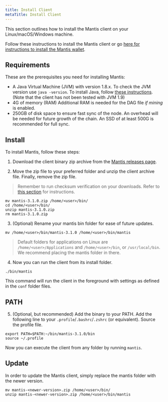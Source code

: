 ```yaml
---
title: Install Client
metaTitle: Install Client
---
```


This section outlines how to install the Mantis client on your Linux/macOS/Windows machine.

Follow these instructions to install the Mantis client or go [here for instructions to install the Mantis wallet](/install/install-wallet).


## Requirements

These are the prerequisites you need for installing Mantis:
* A Java Virtual Machine (JVM) with version 1.8.x.
    To check the JVM version use `java -version`.
    To install Java, follow [these instructions](https://java.com/en/download/help/download_options.html).
    (Note that the client has not been tested with JVM 1.9)
* 4G of memory (RAM)
    Additional RAM is needed for the DAG file _if mining_ is enabled.
* 250GB of disk space to ensure fast sync of the node. An overhead will be needed for future growth of the chain. An SSD of at least 500G is recommended for full sync.


## Install

To install Mantis, follow these steps:

1. Download the client binary zip archive from the [Mantis releases page](https://github.com/input-output-hk/mantis/releases).

2. Move the zip file to your preferred folder and unzip the client archive file. Finally, remove the zip file.

> Remember to run checksum verification on your downloads. Refer to [this section](/first-steps/downloads#checksum) for instructions.


```
mv mantis-3.1.0.zip /home/<user>/bin/
cd /home/<user>/bin/
unzip mantis-3.1.0.zip
rm mantis-3.1.0.zip
```

3. (Optional) Rename your mantis bin folder for ease of future updates.

```
mv /home/<user>/bin/mantis-3.1.0 /home/<user>/bin/mantis
```

> Default folders for applications on Linux are `/home/<user>/Applications` and `/home/<user>/bin`, or `/usr/local/bin`. We recommend placing the mantis folder in there.


4. Now you can run the client from its install folder.

```
./bin/mantis
```

This command will run the client in the foreground with settings as defined in the `conf` folder files.


## PATH
5. (Optional, but recommended) Add the binary to your PATH. Add the following line to your `.profile`/`.bashrc`/`.zshrc` (or equivalent). Source the profile file.

```
export PATH=$PATH:~/bin/mantis-3.1.0/bin
source ~/.profile
```

Now you can execute the client from any folder by running `mantis`.


## Update

In order to update the Mantis client, simply replace the mantis folder with the newer version.

```
mv mantis-<newer-version>.zip /home/<user>/bin/
unzip mantis-<newer-version>.zip /home/<user>/bin/mantis
```
